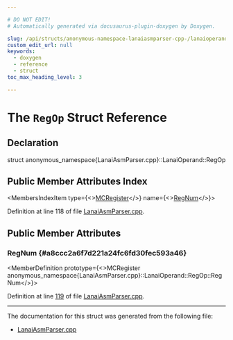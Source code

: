 ```yaml
---

# DO NOT EDIT!
# Automatically generated via docusaurus-plugin-doxygen by Doxygen.

slug: /api/structs/anonymous-namespace-lanaiasmparser-cpp-/lanaioperand/regop
custom_edit_url: null
keywords:
  - doxygen
  - reference
  - struct
toc_max_heading_level: 3

---
```





# The `RegOp` Struct Reference

<DoxygenPage pluginConfig={pluginConfig}>



## Declaration

<CodeBlock>struct anonymous_namespace{LanaiAsmParser.cpp}::LanaiOperand::RegOp</CodeBlock>

## Public Member Attributes Index

<MembersIndex>

<MembersIndexItem
  type={<><a href="/docs/api/classes/llvm/mcregister">MCRegister</a></>}
  name={<><a href="#a8ccc2a6f7d221a24fc6fd30fec593a46">RegNum</a></>}>
</MembersIndexItem>

</MembersIndex>


Definition at line 118 of file <a href="/docs/api/files/lib/lib/target/lib/target/lanai/lib/target/lanai/asmparser/lanaiasmparser-cpp">LanaiAsmParser.cpp</a>.

<SectionDefinition>

## Public Member Attributes

### RegNum {#a8ccc2a6f7d221a24fc6fd30fec593a46}

<MemberDefinition
  prototype={<>MCRegister anonymous&#95;namespace&#123;LanaiAsmParser.cpp&#125;::LanaiOperand::RegOp::RegNum</>}>

Definition at line <a href="/docs/api/files/lib/lib/target/lib/target/lanai/lib/target/lanai/asmparser/lanaiasmparser-cpp/#l00119">119</a> of file <a href="/docs/api/files/lib/lib/target/lib/target/lanai/lib/target/lanai/asmparser/lanaiasmparser-cpp">LanaiAsmParser.cpp</a>.
</MemberDefinition>

</SectionDefinition>

<hr/>

The documentation for this struct was generated from the following file:

<ul>
<li><a href="/docs/api/files/lib/lib/target/lib/target/lanai/lib/target/lanai/asmparser/lanaiasmparser-cpp">LanaiAsmParser.cpp</a></li>
</ul>

</DoxygenPage>
